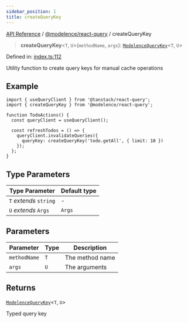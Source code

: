 ```yaml
---
sidebar_position: 1
title: createQueryKey
---
```


[API Reference](/api-reference/@modelence/react-query/functions/../../../index) / [@modelence/react-query](/api-reference/@modelence/react-query/functions/../index) / createQueryKey

> **createQueryKey**\<`T`, `U`\>(`methodName`, `args`): [`ModelenceQueryKey`](/api-reference/@modelence/react-query/functions/../type-aliases/ModelenceQueryKey)\<`T`, `U`\>

Defined in: [index.ts:112](https://github.com/modelence/modelence/blob/0766bca474db2952dbced47f7bd0fd41b93b81e5/packages/react-query/src/index.ts#L112)

Utility function to create query keys for manual cache operations

## Example

```tsx
import { useQueryClient } from '@tanstack/react-query';
import { createQueryKey } from '@modelence/react-query';

function TodoActions() {
  const queryClient = useQueryClient();
  
  const refreshTodos = () => {
    queryClient.invalidateQueries({ 
      queryKey: createQueryKey('todo.getAll', { limit: 10 }) 
    });
  };
}
```

## Type Parameters

| Type Parameter | Default type |
| ------ | ------ |
| `T` *extends* `string` | - |
| `U` *extends* `Args` | `Args` |

## Parameters

| Parameter | Type | Description |
| ------ | ------ | ------ |
| `methodName` | `T` | The method name |
| `args` | `U` | The arguments |

## Returns

[`ModelenceQueryKey`](/api-reference/@modelence/react-query/functions/../type-aliases/ModelenceQueryKey)\<`T`, `U`\>

Typed query key
